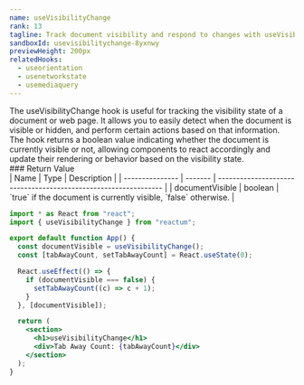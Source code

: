```yaml
---
name: useVisibilityChange
rank: 13
tagline: Track document visibility and respond to changes with useVisibilityChange.
sandboxId: usevisibilitychange-8yxnwy
previewHeight: 200px
relatedHooks:
  - useorientation
  - usenetworkstate
  - usemediaquery
---
```



<HookDescription name={frontmatter.name}>
  The useVisibilityChange hook is useful for tracking the visibility state of a
  document or web page. It allows you to easily detect when the document is
  visible or hidden, and perform certain actions based on that information. The
  hook returns a boolean value indicating whether the document is currently
  visible or not, allowing components to react accordingly and update their
  rendering or behavior based on the visibility state.
</HookDescription>

<div class="reference">
  ### Return Value

  <div class="table-container">
  | Name            | Type    | Description                                                     |
  | --------------- | ------- | --------------------------------------------------------------- |
  | documentVisible | boolean | `true` if the document is currently visible, `false` otherwise. |
  </div>
</div>

<CodePreview
  sandboxId={frontmatter.sandboxId}
  previewHeight={frontmatter.previewHeight}
/>

<StaticCodeContainer>

```jsx
import * as React from "react";
import { useVisibilityChange } from "reactum";

export default function App() {
  const documentVisible = useVisibilityChange();
  const [tabAwayCount, setTabAwayCount] = React.useState(0);

  React.useEffect(() => {
    if (documentVisible === false) {
      setTabAwayCount((c) => c + 1);
    }
  }, [documentVisible]);

  return (
    <section>
      <h1>useVisibilityChange</h1>
      <div>Tab Away Count: {tabAwayCount}</div>
    </section>
  );
}
```

</StaticCodeContainer>
